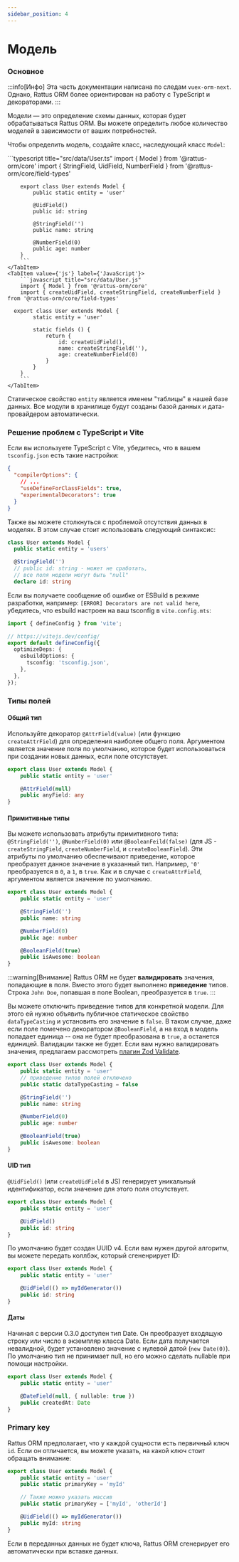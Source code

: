 ```yaml
---
sidebar_position: 4
---
```


# Модель

### Основное

:::info[Инфо]
Эта часть документации написана по следам `vuex-orm-next`.
Однако, Rattus ORM более ориентирован на работу с 
TypeScript и декораторами.
:::

Модели — это определение схемы данных, которая будет 
обрабатываться Rattus ORM. Вы можете определить любое 
количество моделей в зависимости от ваших потребностей.

Чтобы определить модель, создайте класс, наследующий 
класс `Model`:

<Tabs>
    <TabItem value={'ts'} label={'TypeScript'}>
        ```typescript title="src/data/User.ts"
        import { Model } from '@rattus-orm/core'
        import { StringField, UidField, NumberField } from '@rattus-orm/core/field-types'

        export class User extends Model {
            public static entity = 'user'

            @UidField()
            public id: string

            @StringField('')
            public name: string

            @NumberField(0)
            public age: number
        }
        ```
    </TabItem>
    <TabItem value={'js'} label={'JavaScript'}>
        ```javascript title="src/data/User.js"
        import { Model } from '@rattus-orm/core'
        import { createUidField, createStringField, createNumberField } from '@rattus-orm/core/field-types'

      export class User extends Model {
            static entity = 'user'

            static fields () {
                return {
                    id: createUidField(),
                    name: createStringField(''),
                    age: createNumberField(0)
                }
            }
        }
        ```
    </TabItem>
</Tabs>

Статическое свойство `entity` является именем "таблицы" в
нашей базе данных. Все модули в хранилище будут созданы
базой данных и дата-провайдером автоматически.

### Решение проблем с TypeScript и Vite
Если вы используете TypeScript с Vite, убедитесь, что в вашем `tsconfig.json` есть такие настройки:
```json title="tsconfig.json"
{
  "compilerOptions": {
    // ...
    "useDefineForClassFields": true,
    "experimentalDecorators": true
  }
}
```

Также вы можете столкнуться с проблемой отсутствия данных в моделях. В этом случае стоит использовать
следующий синтаксис:
```typescript
class User extends Model {
  public static entity = 'users'

  @StringField('')
  // public id: string - может не сработать,
  // все поля модели могут быть "null"
  declare id: string
```

Если вы получаете сообщение об ошибке от ESBuild в режиме разработки, например: `[ERROR] Decorators are not valid here`, убедитесь, что
esbuild настроен на ваш tsconfig в `vite.config.mts`:
```typescript title="vite.config.mts"
import { defineConfig } from 'vite';

// https://vitejs.dev/config/
export default defineConfig({
  optimizeDeps: {
    esbuildOptions: {
      tsconfig: 'tsconfig.json',
    },
  },
});
```

### Типы полей

#### Общий тип

Используйте декоратор `@AttrField(value)` (или функцию `createAttrField`) для определения наиболее
общего поля. Аргументом является значение поля по
умолчанию, которое будет использоваться при создании
новых данных, если поле отсутствует.

```typescript
export class User extends Model {
    public static entity = 'user'

    @AttrField(null)
    public anyField: any
}
```

#### Примитивные типы
Вы можете использовать атрибуты примитивного типа:
`@StringField('')`, `@NumberField(0)` или `@BooleanFeild(false)`
(для JS - `createStringField`, `createNumberField`, и `createBooleanField`).
Эти атрибуты по умолчанию обеспечивают приведение, которое
преобразует данное значение в указанный тип.
Например, `'0'` преобразуется в `0`, а `1`, в `true`.
Как и в случае с `createAttrField`, аргументом является
значение по умолчанию.

```typescript
export class User extends Model {
    public static entity = 'user'

    @StringField('')
    public name: string

    @NumberField(0)
    public age: number

    @BooleanField(true)
    public isAwesome: boolean
}
```

:::warning[Внимание]
Rattus ORM не будет **валидировать** значения, попадающие
в поля. Вместо этого будет выполнено **приведение** типов.
Строка `John Doe`, попавшая в поле Boolean, преобразуется
в `true`.
:::

Вы можете отключить приведение типов для конкретной модели. Для этого
ей нужно объявить публичное статическое свойство `dataTypeCasting` и
установить его значение в `false`. В таком случае, даже если поле
помечено декоратором `@BooleanField`, а на вход в модель попадает единица --
она не будет преобразована в `true`, а останется единицей.
Валидации также не будет. Если вам нужно валидировать значения, предлагаем
рассмотреть [плагин Zod Validate](/docs/plugins/docs-plugin-zod-validate/getting-started).

```typescript
export class User extends Model {
    public static entity = 'user'
    // приведение типов полей отключено
    public static dataTypeCasting = false

    @StringField('')
    public name: string

    @NumberField(0)
    public age: number

    @BooleanField(true)
    public isAwesome: boolean
}
```

#### UID тип
`@UidField()`  (или `createUidField` в JS) генерирует уникальный
идентификатор, если значение для этого поля отсутствует.

```typescript
export class User extends Model {
    public static entity = 'user'

    @UidField()
    public id: string
}
```
По умолчанию будет создан UUID v4. Если вам нужен другой
алгоритм, вы можете передать коллбэк, который сгененрирует
ID:

```typescript
export class User extends Model {
    public static entity = 'user'

    @UidField(() => myIdGenerator())
    public id: string
}
```

#### Даты
Начиная с версии 0.3.0 доступен тип Date. Он преобразует
входящую строку или число в экземпляр класса Date. Если
дата получается невалидной, будет установлено значение
с нулевой датой (`new Date(0)`). По умолчанию тип не принимает
null, но его можно сделать nullable при помощи настройки.
```typescript
export class User extends Model {
    public static entity = 'user'

    @DateField(null, { nullable: true })
    public createdAt: Date
}
```

### Primary key
Rattus ORM предполагает, что у каждой сущности есть
первичный ключ `id`. Если он отличается, вы можете
указать, на какой ключ стоит обращать внимание:
```typescript
export class User extends Model {
    public static entity = 'user'
    public static primaryKey = 'myId'

    // Также можно указать массив
    public static primaryKey = ['myId', 'otherId']

    @UidField(() => myIdGenerator())
    public myId: string
}
```

Если в переданных данных не будет ключа, Rattus ORM
сгенерирует его автоматически при вставке данных.

